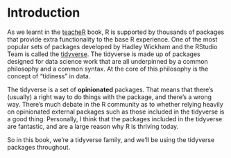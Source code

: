 # Introduction {#tidyverse-introduction}

As we learnt in the [teacheR](teacher.arawles.co.uk) book, R is supported by thousands of packages that provide extra functionality to the base R experience. One of the most popular sets of packages developed by Hadley Wickham and the RStudio Team is called the [tidyverse](https://www.tidyverse.org/). The tidyverse is made up of packages designed for data science work that are all underpinned by a common philosophy and a common syntax. At the core of this philosophy is the concept of "tidiness" in data.

The tidyverse is a set of **opinionated** packages. That means that there's (usually) a right way to do things with the package, and there's a wrong way. There's much debate in the R community as to whether relying heavily on opinionated external packages such as those included in the tidyverse is a good thing. Personally, I think that the packages included in the tidyverse are fantastic, and are a large reason why R is thriving today.

So in this book, we're a tidyverse family, and we'll be using the tidyverse packages throughout.